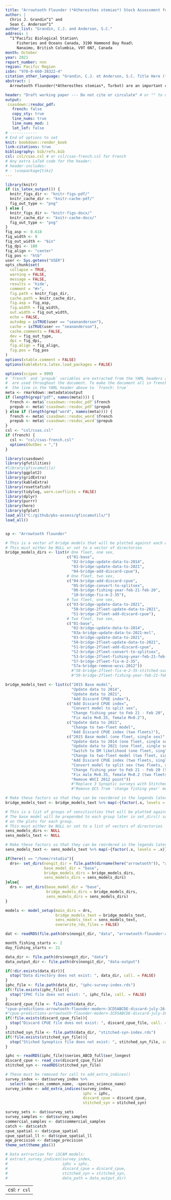 ```yaml
---
title: "Arrowtooth Flounder (*Atheresthes stomias*) Stock Assessment for the West Coast of British Columbia in 2021"
author: |
  Chris J. Grandin^1^ and
  Sean C. Anderson^1^
author_list: "Grandin, C.J. and Anderson, S.C."
address: |
  ^1^Pacific Biological Station\
     Fisheries and Oceans Canada, 3190 Hammond Bay Road\
     Nanaimo, British Columbia, V9T 6N7, Canada
month: October
year: 2021
report_number: nnn
region: Pacific Region
isbn: "978-0-660-38322-4"
citation_other_language: "Grandin, C.J. et Anderson, S.C. Title Here (*Latin Species Name*). DFO Secr. can. de consult. sci. du MPO. Doc. de rech 2019/nnn. iv + 13 p."
abstract: |
  Arrowtooth Flounder(*Atheresthes stomias*, Turbot) are an important component of the bottom trawl fishery in British Columbia. They are managed as a coastwide stock, with a TAC of 4,000 t and catch of 10,679 t in 2014. Prior to the introduction of freezer trawlers in the mid-2000s, most of the historical catch of Arrowtooth Flounder is understood to have been discarded at sea. This was largely due to proteolysis, which occurs in the muscle tissue of this species a short time after it is caught, making the flesh unpalatable. In the past decade, markets have been established for fillets that have been frozen at sea, and the freezer trawl fleet has taken an increasing proportion of the coastwide catch.

header: "Draft working paper --- Do not cite or circulate" # or "" to omit
output:
 csasdown::resdoc_pdf:
   french: false
   copy_sty: true
   line_nums: true
   line_nums_mod: 1
   lot_lof: false
# ------------
# End of options to set
knit: bookdown::render_book
link-citations: true
bibliography: bib/refs.bib
csl: csl/csas.csl # or csl/csas-french.csl for French
# Any extra LaTeX code for the header:
# header-includes:
# - \usepackage{tikz}
---
```


```r
library(knitr)
if (is_latex_output()) {
  knitr_figs_dir <- "knitr-figs-pdf/"
  knitr_cache_dir <- "knitr-cache-pdf/"
  fig_out_type <- "png"
} else {
  knitr_figs_dir <- "knitr-figs-docx/"
  knitr_cache_dir <- "knitr-cache-docx/"
  fig_out_type <- "png"
}
fig_asp <- 0.618
fig_width <- 9
fig_out_width <- "6in"
fig_dpi <- 180
fig_align <- "center"
fig_pos <- "htb"
user <- Sys.getenv("USER")
opts_chunk$set(
  collapse = TRUE,
  warning = FALSE,
  message = FALSE,
  results = 'hide',
  comment = "#>",
  fig.path = knitr_figs_dir,
  cache.path = knitr_cache_dir,
  fig.asp = fig_asp,
  fig.width = fig_width,
  out.width = fig_out_width,
  echo = FALSE,
  autodep = isTRUE(user == "seananderson"),
  cache = isTRUE(user == "seananderson"),
  cache.comments = FALSE,
  dev = fig_out_type,
  dpi = fig_dpi,
  fig.align = fig_align,
  fig.pos = fig_pos
)
options(xtable.comment = FALSE)
options(kableExtra.latex.load_packages = FALSE)
```

```r
options(scipen = 999)
# `french` and `prepub` variables are extracted from the YAML headers above and
#  are used throughout the document. To make the document all in french, change
#  the line in the YAML header above to `french: true`
meta <- rmarkdown::metadata$output
if (length(grep("pdf", names(meta)))) {
  french <- meta$`csasdown::resdoc_pdf`$french
  prepub <- meta$`csasdown::resdoc_pdf`$prepub
} else if (length(grep("word", names(meta)))) {
  french <- meta$`csasdown::resdoc_word`$french
  prepub <- meta$`csasdown::resdoc_word`$prepub
}
csl <- "csl/csas.csl"
if (french) {
  csl <- "csl/csas-french.csl"
  options(OutDec = ",")
}

library(csasdown)
library(gfutilities)
#library(gfiscamutils)
library(ggplot2)
library(gridExtra)
library(kableExtra)
library(rosettafish)
library(tidylog, warn.conflicts = FALSE)
library(dplyr)
library(purrr)
library(here)
library(gfplot)
load_all("C:/github/pbs-assess/gfiscamutils/")
load_all()


sp <- "Arrowtooth flounder"

# This is a vector of bridge models that will be plotted against each other.
# This must either be NULL or set to a vector of directories
bridge_models_dirs <- list(# One fleet, one sex,
                           c("01-base",
                             "02-bridge-update-data-to-2014",
                             "03-bridge-update-data-to-2021",
                             "04-bridge-add-discard-cpue"),
                           # One fleet, two sex,
                           c("04-bridge-add-discard-cpue",
                             "05-bridge-convert-to-splitsex",
                             "06-bridge-fishing-year-feb-21-feb-20",
                             "10-bridge-fix-m-2-35"),
                           # Two fleet, one sex,
                           c("03-bridge-update-data-to-2021",
                             "50-bridge-2fleet-update-data-to-2021",
                             "51-bridge-2fleet-add-discard-cpue"),
                           # Two fleet, two sex,
                           c("01-base",
                             "02-bridge-update-data-to-2014",
                             "03a-bridge-update-data-to-2021-mvl",
                             "03-bridge-update-data-to-2021",
                             "50-bridge-2fleet-update-data-to-2021",
                             "51-bridge-2fleet-add-discard-cpue",
                             "52-bridge-2fleet-convert-to-splitsex",
                             "53-bridge-2fleet-fishing-year-feb-21-feb-20",
                             "57-bridge-2fleet-fix-m-2-35",
                             "57a-bridge-remove-wcvi-2012"))
                             #"58-bridge-2fleet-fix-m-2-35-stitched-surveys",
                             #"59-bridge-2fleet-fishing-year-feb-21-feb-20-no-qcs"))

bridge_models_text <- list(c("2015 Base model",
                             "Update data to 2014",
                             "Update data to 2021",
                             "Add Discard CPUE index"),
                           c("Add Discard CPUE index",
                             "Convert model to split sex",
                             "Change fishing year to Feb 21 - Feb 20",
                             "Fix male M=0.35, female M=0.2"),
                           c("Update data to 2021",
                             "Change to two-fleet model",
                             "Add Discard CPUE index (two fleets)"),
                           c("2015 Base model (one fleet, single sex)",
                             "Update data to 2014 (one fleet, single sex)",
                             "Update data to 2021 (one fleet, single sex)",
                             "Switch to DM likelihood (one fleet, single sex)",
                             "Change to two-fleet model (two fleet, single sex)",
                             "Add Discard CPUE index (two fleets, single sex)",
                             "Convert model to split sex (two fleets, split sex)",
                             "Change fishing year to Feb 21 - Feb 20 (two fleets, split sex)",
                             "Fix male M=0.35, female M=0.2 (two fleets, split sex)",
                             "Remove WVCI 2012 point"))
                             #"Replace 3 Synoptic surveys with Stitched",
                             #"Remove QCS from 'change fishing year' model"))

# Make these factors so that they can be reordered in the legends later
bridge_models_text <- bridge_models_text %>% map(~{factor(.x, levels = .x)})

# This is a list of groups of sensitivities that will be plotted against each other.
# The base model will be prepended to each group later in set_dirs() so that it is first
# on the plots for each group.
# This must either be NULL or set to a list of vectors of directories
sens_models_dirs <- NULL
sens_models_text <- NULL

# Make these factors so that they can be reordered in the legends later
sens_models_text <- sens_models_text %>% map(~{factor(.x, levels = .x)})

if(here() == "/home/rstudio"){
  drs<- set_dirs(nongit_dir = file.path(dirname(here("arrowtooth")), "arrowtooth-nongit"),
                 base_model_dir = "base",
                 bridge_models_dirs = bridge_models_dirs,
                 sens_models_dirs = sens_models_dirs)
}else{
  drs <- set_dirs(base_model_dir = "base",
                  bridge_models_dirs = bridge_models_dirs,
                  sens_models_dirs = sens_models_dirs)
}

models <- model_setup(main_dirs = drs,
                      bridge_models_text = bridge_models_text,
                      sens_models_text = sens_models_text,
                      overwrite_rds_files = FALSE)

dat <- readRDS(file.path(drs$nongit_dir, "data", "arrowtooth-flounder-aug24-2021.rds"))

month_fishing_starts <- 2
day_fishing_starts <- 21

data_dir <- file.path(drs$nongit_dir, "data")
data_output_dir <- file.path(drs$nongit_dir, "data-output")

if(!dir.exists(data_dir)){
  stop("Data directory does not exist: ", data_dir, call. = FALSE)
}
iphc_file <- file.path(data_dir, "iphc-survey-index.rds")
if(!file.exists(iphc_file)){
  stop("IPHC file does not exist: ", iphc_file, call. = FALSE)
}
discard_cpue_file <- file.path(data_dir,
"cpue-predictions-arrowtooth-flounder-modern-3CD5ABCDE-discard-july-26-feb-fishing-year.csv")
#"cpue-predictions-arrowtooth-flounder-modern-3CD5ABCDE-discard-july-26-jan-1-year.csv")
if(!file.exists(discard_cpue_file)){
  stop("Discard CPUE file does not exist: ", discard_cpue_file, call. = FALSE)
}
stitched_syn_file <- file.path(data_dir, "stitched-syn-index.rds")
if(!file.exists(stitched_syn_file)){
  stop("Stiched Synoptics file does not exist: ", stitched_syn_file, call. = FALSE)
}

iphc <- readRDS(iphc_file)$series_ABCD_full$ser_longest
discard_cpue <- read_csv(discard_cpue_file)
stitched_syn <- readRDS(stitched_syn_file)

# These must be removed for call to add_extra_indices()
survey_index <- dat$survey_index %>% 
  select(-species_common_name, -species_science_name)
survey_index <- add_extra_indices(survey_index, 
                                  iphc = iphc,
                                  discard_cpue = discard_cpue,
                                  stitched_syn = stitched_syn)

survey_sets <- dat$survey_sets
survey_samples <- dat$survey_samples
commercial_samples <- dat$commercial_samples
catch <- dat$catch
cpue_spatial <- dat$cpue_spatial
cpue_spatial_ll <- dat$cpue_spatial_ll
age_precision <- dat$age_precision
theme_set(theme_pbs())

# Data extraction for iSCAM models:
# extract_survey_indices(survey_index, 
#                        iphc = iphc,
#                        discard_cpue = discard_cpue,
#                        stitched_syn = stitched_syn,
#                        data_path = data_output_dir)


```

---
csl: `r csl`    
---
